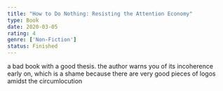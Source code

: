 ```yaml
---
title: "How to Do Nothing: Resisting the Attention Economy"
type: Book
date: 2020-03-05
rating: 4
genre: ['Non-Fiction']
status: Finished
---
```


a bad book with a good thesis. the author warns you of its incoherence early on, which is a shame because there are very good pieces of logos amidst the circumlocution 
